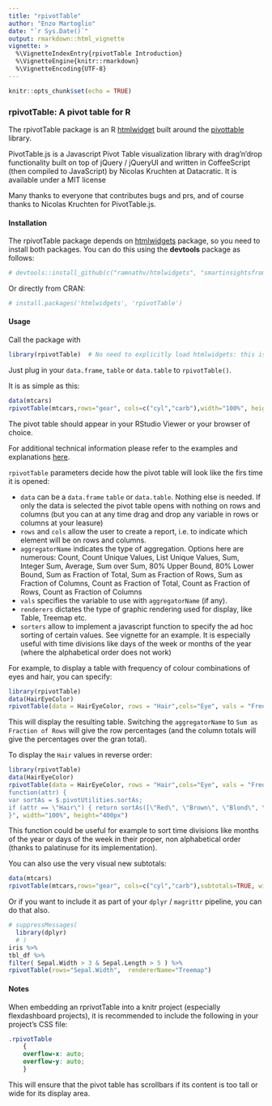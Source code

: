 ```yaml
---
title: "rpivotTable"
author: "Enzo Martoglio"
date: "`r Sys.Date()`"
output: rmarkdown::html_vignette
vignette: >
  %\VignetteIndexEntry{rpivotTable Introduction}
  %\VignetteEngine{knitr::rmarkdown}
  %\VignetteEncoding{UTF-8}
---
```


```r
knitr::opts_chunk$set(echo = TRUE)
```

### rpivotTable:  A pivot table for R

The rpivotTable package is an R [htmlwidget](http://htmlwidgets.org)  built around the [pivottable](http://nicolas.kruchten.com/pivottable/examples/)  library.

PivotTable.js is a Javascript Pivot Table visualization library with drag'n'drop functionality built on top of jQuery / jQueryUI and  written in CoffeeScript (then compiled to JavaScript) by Nicolas Kruchten at Datacratic. It is available under a MIT license

Many thanks to everyone that contributes bugs and prs, and of course thanks to Nicolas Kruchten for PivotTable.js.

#### Installation

The rpivotTable package depends on  [htmlwidgets](https://github.com/ramnathv/htmlwidgets) package, so you need to install both packages. You can do this using the **devtools** package as follows:

```r
# devtools::install_github(c("ramnathv/htmlwidgets", "smartinsightsfromdata/rpivotTable"))
```

Or directly from CRAN:

```r
# install.packages('htmlwidgets', 'rpivotTable')
```

#### Usage

Call the package with

```r
library(rpivotTable)  # No need to explicitly load htmlwidgets: this is done automatically
```

Just plug in your `data.frame`, `table` or `data.table` to `rpivotTable()`.

It is as simple as this:

```r
data(mtcars)
rpivotTable(mtcars,rows="gear", cols=c("cyl","carb"),width="100%", height="400px")
```
The pivot table should appear in your RStudio Viewer or your browser of choice.

For additional technical information please refer to the examples and explanations [here](https://github.com/nicolaskruchten/pivottable/wiki/).

`rpivotTable` parameters decide how the pivot table will look like the firs time it is opened:

* `data` can be a `data.frame` `table` or `data.table`. Nothing else is needed.  If only the data is selected the pivot table opens with nothing on rows and columns (but you can at any time drag and drop any variable in rows or columns at your leasure)
* `rows` and `cols` allow the user to create a report, i.e. to indicate which element will be on rows and columns.
* `aggregatorName` indicates the type of aggregation. Options here are numerous: Count, Count Unique Values, List Unique Values, Sum, Integer Sum, Average, Sum over Sum, 80% Upper Bound, 80% Lower Bound, Sum as Fraction of Total, Sum as Fraction of Rows, Sum as Fraction of Columns, Count as Fraction of Total, Count as Fraction of Rows, Count as Fraction of Columns
* `vals` specifies the variable to use with `aggregatorName` (if any).
* `renderers` dictates the type of graphic rendering used for display, like Table, Treemap etc.
* `sorters` allow to implement a javascript function to specify the ad hoc sorting of certain values. See vignette for an example. It is especially useful with time divisions like days of the week or months of the year (where the alphabetical order does not work)

For example, to display a table with frequency of colour combinations of eyes and hair, you can specify:

```r
library(rpivotTable)
data(HairEyeColor)
rpivotTable(data = HairEyeColor, rows = "Hair",cols="Eye", vals = "Freq", aggregatorName = "Sum", rendererName = "Table", width="100%", height="400px")
```


This will display the resulting table. Switching the `aggregatorName` to `Sum as Fraction of Rows` will give the row percentages (and the column totals will give the percentages over the gran total).

To display the `Hair` values in reverse order:

```r
library(rpivotTable)
data(HairEyeColor)
rpivotTable(data = HairEyeColor, rows = "Hair",cols="Eye", vals = "Freq", aggregatorName = "Sum", rendererName = "Table", sorters = "
function(attr) {
var sortAs = $.pivotUtilities.sortAs;
if (attr == \"Hair\") { return sortAs([\"Red\", \"Brown\", \"Blond\", \"Black\"]); }
}", width="100%", height="400px")
```

This function could be useful for example to sort time divisions like months of the year or days of the week in their proper, non alphabetical order (thanks to palatinuse for its implementation).

You can also use the very visual new subtotals:

```r
data(mtcars)
rpivotTable(mtcars,rows="gear", cols=c("cyl","carb"),subtotals=TRUE, width="100%", height="400px")
```

Or if you want to include it as part of your `dplyr` / `magrittr` pipeline, you can do that also.


```r
# suppressMessages(
  library(dplyr)
  # )
iris %>%
tbl_df %>%
filter( Sepal.Width > 3 & Sepal.Length > 5 ) %>%
rpivotTable(rows="Sepal.Width",  rendererName="Treemap")
```

#### Notes

When embedding an rprivotTable into a knitr project (especially flexdashboard projects), it is recommended to include the following in your project's CSS file: 

```css
.rpivotTable
    {
    overflow-x: auto;
    overflow-y: auto;
    }
```

This will ensure that the pivot table has scrollbars if its content is too tall or wide for its display area.
